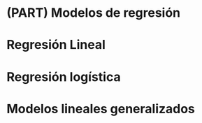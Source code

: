 # (PART) Modelos de regresión {-}

# Regresión Lineal

# Regresión logística

# Modelos lineales generalizados